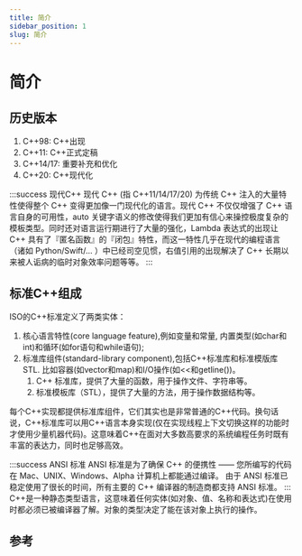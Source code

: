 ```yaml
---
title: 简介
sidebar_position: 1
slug: 简介
---
```


# 简介


## 历史版本

1. C++98: C++出现
2. C++11: C++正式定稿
3. C++14/17: 重要补充和优化
4. C++20: C++现代化

:::success 现代C++
现代 C++ (指 C++11/14/17/20) 为传统 C++ 注入的大量特性使得整个 C++ 变得更加像一门现代化的语言。现代 C++ 不仅仅增强了 C++ 语言自身的可用性，auto 关键字语义的修改使得我们更加有信心来操控极度复杂的模板类型。同时还对语言运行期进行了大量的强化，Lambda 表达式的出现让 C++ 具有了『匿名函数』的『闭包』特性，而这一特性几乎在现代的编程语言（诸如 Python/Swift/... ）中已经司空见惯，右值引用的出现解决了 C++ 长期以来被人诟病的临时对象效率问题等等。
:::

## 标准C++组成

ISO的C++标准定义了两类实体：

1. 核心语言特性(core language feature),例如变量和常量, 内置类型(如char和int)和循环(如for语句和while语句);
2. 标准库组件(standard-library component),包括C++标准库和标准模版库STL. 比如容器(如vector和map)和I/O操作(如\<\<和getline())。
   1. C++ 标准库，提供了大量的函数，用于操作文件、字符串等。
   2. 标准模板库（STL），提供了大量的方法，用于操作数据结构等。

每个C++实现都提供标准库组件，它们其实也是非常普通的C++代码。换句话说，C++标准库可以用C++语言本身实现(仅在实现线程上下文切换这样的功能时才使用少量机器代码)。这意味着C++在面对大多数高要求的系统编程任务时既有丰富的表达力，同时也足够高效。

:::success ANSI 标准
ANSI 标准是为了确保 C++ 的便携性 —— 您所编写的代码在 Mac、UNIX、Windows、Alpha 计算机上都能通过编译。
由于 ANSI 标准已稳定使用了很长的时间，所有主要的 C++ 编译器的制造商都支持 ANSI 标准。
:::
C++是一种静态类型语言，这意味着任何实体(如对象、值、名称和表达式)在使用时都必须已被编译器了解。对象的类型决定了能在该对象上执行的操作。

## 参考

<To name="cppreference.com" to="https://en.cppreference.com" />
<To name="Awesome C++" to="https://cpp.libhunt.com" />
<To name="learncpp" to="https://www.learncpp.com" />
<To
  name="代码巴士 - 分享有价值的 C/C++ 知识和源代码"
  to="https://codebus.cn/"
/>
<To
  name="C语言与C++学习"
  to="https://github.com/tangtangcoding/C-CppLearning"
/>
<To name="C++ Tutorial" to="https://www.javatpoint.com/cpp-tutorial" />
<To
  name="C++ STL Tutorial"
  to="https://cui-jiacai.gitbook.io/c++-stl-tutorial"
/>


